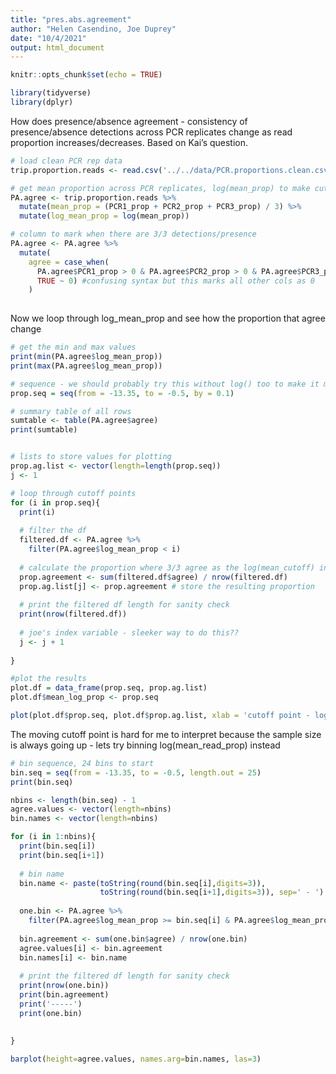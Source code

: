 ```yaml
---
title: "pres.abs.agreement"
author: "Helen Casendino, Joe Duprey"
date: "10/4/2021"
output: html_document
---
```


```r
knitr::opts_chunk$set(echo = TRUE)

library(tidyverse)
library(dplyr)
```

How does presence/absence agreement - consistency of presence/absence detections across PCR replicates
change as read proportion increases/decreases. Based on Kai's question.

```r
# load clean PCR rep data
trip.proportion.reads <- read.csv('../../data/PCR.proportions.clean.csv')

# get mean proportion across PCR replicates, log(mean_prop) to make cutoffs easier? 
PA.agree <- trip.proportion.reads %>%
  mutate(mean_prop = (PCR1_prop + PCR2_prop + PCR3_prop) / 3) %>%
  mutate(log_mean_prop = log(mean_prop))

# column to mark when there are 3/3 detections/presence 
PA.agree <- PA.agree %>%
  mutate(
    agree = case_when(
      PA.agree$PCR1_prop > 0 & PA.agree$PCR2_prop > 0 & PA.agree$PCR3_prop > 0 ~ 1,
      TRUE ~ 0) #confusing syntax but this marks all other cols as 0 
    )
 
```

Now we loop through log_mean_prop and see how the proportion that agree change

```r
# get the min and max values 
print(min(PA.agree$log_mean_prop))
print(max(PA.agree$log_mean_prop))

# sequence - we should probably try this without log() too to make it more interpretable? 
prop.seq = seq(from = -13.35, to = -0.5, by = 0.1)

# summary table of all rows 
sumtable <- table(PA.agree$agree)
print(sumtable)


# lists to store values for plotting 
prop.ag.list <- vector(length=length(prop.seq))
j <- 1 

# loop through cutoff points
for (i in prop.seq){
  print(i)
  
  # filter the df 
  filtered.df <- PA.agree %>%
    filter(PA.agree$log_mean_prop < i)
  
  # calculate the proportion where 3/3 agree as the log(mean_cutoff) increases 
  prop.agreement <- sum(filtered.df$agree) / nrow(filtered.df)
  prop.ag.list[j] <- prop.agreement # store the resulting proportion
  
  # print the filtered df length for sanity check 
  print(nrow(filtered.df))
  
  # joe's index variable - sleeker way to do this?? 
  j <- j + 1 
  
}
```

```r
#plot the results
plot.df = data_frame(prop.seq, prop.ag.list)
plot.df$mean_log_prop <- prop.seq

plot(plot.df$prop.seq, plot.df$prop.ag.list, xlab = 'cutoff point - log(mean proportion)', ylab = 'proportion agreement of Presence/Absence')
```
The moving cutoff point is hard for me to interpret because the sample size is always going up -
lets try binning log(mean_read_prop) instead

```r
# bin sequence, 24 bins to start
bin.seq = seq(from = -13.35, to = -0.5, length.out = 25)
print(bin.seq)

nbins <- length(bin.seq) - 1
agree.values <- vector(length=nbins)
bin.names <- vector(length=nbins)

for (i in 1:nbins){
  print(bin.seq[i])
  print(bin.seq[i+1])
  
  # bin name
  bin.name <- paste(toString(round(bin.seq[i],digits=3)), 
                    toString(round(bin.seq[i+1],digits=3)), sep=' - ')
  
  one.bin <- PA.agree %>%
    filter(PA.agree$log_mean_prop >= bin.seq[i] & PA.agree$log_mean_prop < bin.seq[i+1])
  
  bin.agreement <- sum(one.bin$agree) / nrow(one.bin)
  agree.values[i] <- bin.agreement
  bin.names[i] <- bin.name
  
  # print the filtered df length for sanity check 
  print(nrow(one.bin))
  print(bin.agreement)
  print('-----')
  print(one.bin)
  
  
}

barplot(height=agree.values, names.arg=bin.names, las=3)

```


